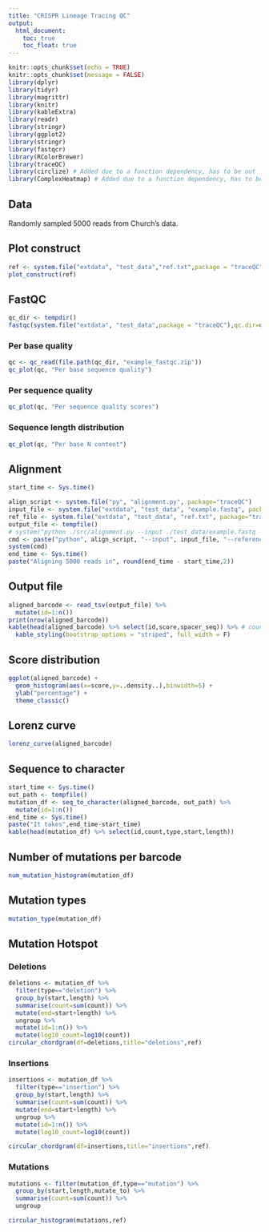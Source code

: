 ```yaml
---
title: "CRISPR Lineage Tracing QC"
output: 
  html_document:
    toc: true
    toc_float: true
---
```


```r
knitr::opts_chunk$set(echo = TRUE)
knitr::opts_chunk$set(message = FALSE)
library(dplyr)
library(tidyr)
library(magrittr)
library(knitr)
library(kableExtra)
library(readr)
library(stringr)
library(ggplot2)
library(stringr)
library(fastqcr)
library(RColorBrewer)
library(traceQC)
library(circlize) # Added due to a function dependency, has to be out 
library(ComplexHeatmap) # Added due to a function dependency, has to be out 
``` 

## Data
Randomly sampled 5000 reads from Church's data.

## Plot construct
```r
ref <- system.file("extdata", "test_data","ref.txt",package = "traceQC")
plot_construct(ref)
```

## FastQC {.tabset}
```r
qc_dir <- tempdir()
fastqc(system.file("extdata", "test_data",package = "traceQC"),qc.dir=qc_dir)
```

### Per base quality
``` r
qc <- qc_read(file.path(qc_dir, "example_fastqc.zip"))
qc_plot(qc, "Per base sequence quality")
```

### Per sequence quality
``` r
qc_plot(qc, "Per sequence quality scores")
```

### Sequence length distribution
``` r
qc_plot(qc, "Per base N content")
```

## Alignment
``` r
start_time <- Sys.time()

align_script <- system.file("py", "alignment.py", package="traceQC")
input_file <- system.file("extdata", "test_data", "example.fastq", package="traceQC")
ref_file <- system.file("extdata", "test_data", "ref.txt", package="traceQC")
output_file <- tempfile()
# system("python ./src/alignment.py --input ./test_data/example.fastq --reference ./test_data/ref.txt --output ./aligned.txt")
cmd <- paste("python", align_script, "--input", input_file, "--reference", ref_file, "--output", output_file)
system(cmd)
end_time <- Sys.time()
paste("Aligning 5000 reads in", round(end_time - start_time,2))
```

## Output file
``` r
aligned_barcode <- read_tsv(output_file) %>%
  mutate(id=1:n())
print(nrow(aligned_barcode))
kable(head(aligned_barcode) %>% select(id,score,spacer_seq)) %>% # count is not available
  kable_styling(bootstrap_options = "striped", full_width = F)
```

## Score distribution
``` r
ggplot(aligned_barcode) + 
  geom_histogram(aes(x=score,y=..density..),binwidth=5) +
  ylab("percentage") +
  theme_classic()
```

## Lorenz curve
``` r
lorenz_curve(aligned_barcode)
```

## Sequence to character
``` r
start_time <- Sys.time()
out_path <- tempfile()
mutation_df <- seq_to_character(aligned_barcode, out_path) %>%
  mutate(id=1:n())
end_time <- Sys.time()
paste("It takes",end_time-start_time)
kable(head(mutation_df) %>% select(id,count,type,start,length))
```

## Number of mutations per barcode
``` r
num_mutation_histogram(mutation_df)
```

## Mutation types
``` r
mutation_type(mutation_df) 
```

## Mutation Hotspot {.tabset}

### Deletions
``` r
deletions <- mutation_df %>%
  filter(type=="deletion") %>%
  group_by(start,length) %>%
  summarise(count=sum(count)) %>%
  mutate(end=start+length) %>%
  ungroup %>%
  mutate(id=1:n()) %>%
  mutate(log10_count=log10(count))
circular_chordgram(df=deletions,title="deletions",ref)
```

### Insertions
``` r
insertions <- mutation_df %>%
  filter(type=="insertion") %>%
  group_by(start,length) %>%
  summarise(count=sum(count)) %>%
  mutate(end=start+length) %>%
  ungroup %>%
  mutate(id=1:n()) %>%
  mutate(log10_count=log10(count))

circular_chordgram(df=insertions,title="insertions",ref)
```
### Mutations
``` r
mutations <- filter(mutation_df,type=="mutation") %>%
  group_by(start,length,mutate_to) %>%
  summarise(count=sum(count)) %>%
  ungroup

circular_histogram(mutations,ref)

```
